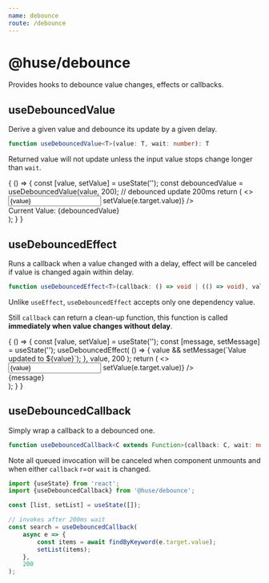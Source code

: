 ```yaml
---
name: debounce
route: /debounce
---
```



# @huse/debounce

Provides hooks to debounce value changes, effects or callbacks.

## useDebouncedValue

Derive a given value and debounce its update by a given delay.

```typescript
function useDebouncedValue<T>(value: T, wait: number): T
```

Returned value will not update unless the input value stops change longer than `wait`.

<Playground>
    {
        () => {
            const [value, setValue] = useState('');
            const debouncedValue = useDebouncedValue(value, 200); // debounced update 200ms
            return (
                <>
                    <div>
                        <Input value={value} onChange={e => setValue(e.target.value)} />
                    </div>
                    <div>
                        Current Value: {debouncedValue}
                    </div>
                </>
            );
        }
    }
</Playground>

## useDebouncedEffect

Runs a callback when a value changed with a delay, effect will be canceled if value is changed again within delay.

```typescript
function useDebouncedEffect<T>(callback: () => void | (() => void), value: T, wait: number): void
```

Unlike `useEffect`, `useDebouncedEffect` accepts only one dependency value.

Still `callback` can return a clean-up function, this function is called **immediately when value changes without delay**.

<Playground>
    {
        () => {
            const [value, setValue] = useState('');
            const [message, setMessage] = useState('');
            useDebouncedEffect(
                () => {
                    value && setMessage(`Value updated to ${value}`);
                },
                value,
                200
            );
            return (
                <>
                    <div>
                        <Input value={value} onChange={e => setValue(e.target.value)} />
                    </div>
                    <div>
                        {message}
                    </div>
                </>
            );
        }
    }
</Playground>

## useDebouncedCallback

Simply wrap a callback to a debounced one.

```typescript
function useDebouncedCallback<C extends Function>(callback: C, wait: number): C
```

Note all queued invocation will be canceled when component unmounts and when either `callback` r=or `wait` is changed.

```jsx
import {useState} from 'react';
import {useDebouncedCallback} from '@huse/debounce';

const [list, setList] = useState([]);

// invokes after 200ms wait
const search = useDebouncedCallback(
    async e => {
        const items = await findByKeyword(e.target.value);
        setList(items);
    },
    200
);
```

